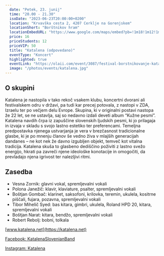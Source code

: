 ```yaml
---
  date: "Petek, 23. junij"
  time: "20.00 - 21.30"
  isoDate: "2023-06-23T20:00:00+0200"
  location: "Krvavška cesta 2, 4207 Cerklje na Gorenjskem"
  locationShort: "Borštnikov hram"
  locationEmbedURL: "https://www.google.com/maps/embed?pb=!1m18!1m12!1m3!1d2758.8252509390463!2d14.486259476917823!3d46.25370167109801!2m3!1f0!2f0!3f0!3m2!1i1024!2i768!4f13.1!3m3!1m2!1s0x477ab5ad9a992d43%3A0xf5c3786d575e014e!2sKulturni%20hram%20Cerklje%20na%20Gorenjskem!5e0!3m2!1sen!2ssi!4v1685547234928!5m2!1sen!2ssi"
  price: 16
  priceStudents: 12
  priceVIP: 50
  title: "Katalena (odpovedano)"
  eventType: "Koncert"
  highlighted: true
  eventLink: "https://olaii.com/event/3087/festival-borstnikovanje-katalena?ref=KSMUMVX"
  image: "/photos/events/katalena.jpg"
---
```


## O skupini

Katalena je nastopila v tako rekoč vsakem klubu, koncertni dvorani ali festivalskem odru v državi, pa tudi kar precej potovala, z nastopi v ZDA, Izraelu ter po večjem delu Evrope. Skupina, ki v originalni postavi nastopa že 22 let, se ne ustavlja, saj so nedavno izdali deveti album “Kužne pesmi”. Katalena navdih črpa iz zapuščine slovenskih ljudskih pesmi, ki jo prilagaja in izvaja v skladu s svojo lastno estetiko ter preferencami. Temeljna predpostavka njenega ustvarjanja je vera v brezčasnost tradicionalne glasbe, ki je po mnenju članov še vedno živa v mlajših generacijah dandanes – ne kot nek že davno izgubljen objekt, temveč kot vitalna tradicija. Katalena skuša to glasbeno dediščino poživiti z lastno svežo energijo, hkrati pa zavreči njene ideološke konotacije in omogočiti, da prevladajo njena igrivost ter nalezljivi ritmi.

## Zasedba

- Vesna Zornik: glavni vokal, spremljevalni vokali
- Polona Janežič: klavir, klaviature, psalter, spremljevalni vokali
- Boštjan Gombač: klarinet, saksofoni, krilovka, teremin, ukulela, kositrne piščali, fujara, pozavna, spremljevalni vokali
- Tibor Mihelič Syed: bas kitara, gimbri, ukulela, Roland HPD 20, kitara, spremljevalni vokali
- Boštjan Narat: kitara, bendžo, spremljevalni vokali
- Robert Rebolj: bobni, tolkala

[www.katalena.net](https://katalena.net)

[Facebook: KatalenaSlovenianBand](https://www.facebook.com/KatalenaSlovenianBand/)

[Instagram: Katalena](https://www.instagram.com/katalena_music/)
